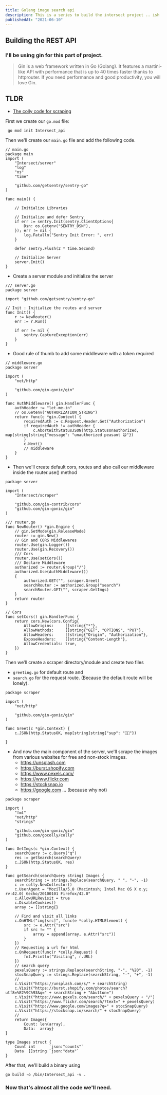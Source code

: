 ```yaml
---
title: Golang image search api
description: This is a series to build the intersect project .. ish
publishedAt: "2021-06-10"
---
```


## Building the REST API

### I'll be using gin for this part of project.

> Gin is a web framework written in Go (Golang). It features a martini-like API with performance that is up to 40 times faster thanks to httprouter. If you need performance and good productivity, you will love Gin.

## TLDR

- [The colly code for scraping](https://github.com/100lvlmaster/Intersect_api/blob/master/scraper/search.go)

First we create our `go.mod` file:

```
 go mod init Intersect_api
```

Then we'll create our `main.go` file and add the following code.

```
// main.go
package main
import (
	"Intersect/server"
	"log"
	"os"
	"time"

	"github.com/getsentry/sentry-go"
)

func main() {

	// Initialize Libraries

	// Initialize and defer Sentry
	if err := sentry.Init(sentry.ClientOptions{
		Dsn: os.Getenv("SENTRY_DSN"),
	}); err != nil {
		log.Fatalln("Sentry Init Error: ", err)
	}

	defer sentry.Flush(2 * time.Second)

	// Initialize Server
	server.Init()
}
```

- Create a server module and initialize the server

```
/// server.go
package server

import "github.com/getsentry/sentry-go"

// Init : Initialize the routes and server
func Init() {
	r := NewRouter()
	err := r.Run()

	if err != nil {
		sentry.CaptureException(err)
	}
}

```

- Good rule of thumb to add some middleware with a token required

```
// middleware.go
package server

import (
	"net/http"

	"github.com/gin-gonic/gin"
)

func AuthMiddleware() gin.HandlerFunc {
	authHeader := "let-me-in"
	// os.Getenv("AUTHORIZATION_STRING")
	return func(c *gin.Context) {
		requiredAuth := c.Request.Header.Get("Authorization")
		if requiredAuth != authHeader {
			c.AbortWithStatusJSON(http.StatusUnauthorized, map[string]string{"message": "unauthorized peasant 😃"})
		}
		c.Next()
		// middleware
	}
}

```

- Then we'll create default cors, routes and also call our middleware inside the router.use() method

```
package server

import (
	"Intersect/scraper"

	"github.com/gin-contrib/cors"
	"github.com/gin-gonic/gin"
)

/// router.go
func NewRouter() *gin.Engine {
	// gin.SetMode(gin.ReleaseMode)
	router := gin.New()
	// Gin and CORS Middlewares
	router.Use(gin.Logger())
	router.Use(gin.Recovery())
	/// Cors
	router.Use(setCors())
	/// Declare Middleware
	authorized := router.Group("/")
	authorized.Use(AuthMiddleware())
	{
		authorized.GET("", scraper.Greet)
		searchRouter := authorized.Group("search")
		searchRouter.GET("", scraper.GetImgs)
	}
	return router
}

// Cors
func setCors() gin.HandlerFunc {
	return cors.New(cors.Config{
		AllowOrigins:     []string{"*"},
		AllowMethods:     []string{"GET", "OPTIONS", "PUT"},
		AllowHeaders:     []string{"Origin", "Authorization"},
		ExposeHeaders:    []string{"Content-Length"},
		AllowCredentials: true,
	})
}

```

Then we'll create a scraper directory/module and create two files

- `greeting.go` for default route and
- `search.go` for the request route.
  (Because the default route will be lonely).

```
package scraper

import (
	"net/http"

	"github.com/gin-gonic/gin"
)

func Greet(c *gin.Context) {
	c.JSON(http.StatusOK, map[string]string{"sup": "🤘🚀"})

}

```

- And now the main component of the server, we'll scrape the images from various websites for free and non-stock images.
  - https://unsplash.com
  - https://burst.shopify.com
  - https://www.pexels.com/
  - https://www.flickr.com
  - https://stocksnap.io
  - https://google.com ... (because why not)

```
package scraper

import (
	"fmt"
	"net/http"
	"strings"

	"github.com/gin-gonic/gin"
	"github.com/gocolly/colly"
)

func GetImgs(c *gin.Context) {
	searchQuery := c.Query("q")
	res := getSearch(searchQuery)
	c.JSON(http.StatusOK, res)
}

func getSearch(searchQuery string) Images {
	searchString := strings.Replace(searchQuery, " ", "-", -1)
	c := colly.NewCollector()
	c.UserAgent = "Mozilla/5.0 (Macintosh; Intel Mac OS X x.y; rv:42.0) Gecko/20100101 Firefox/42.0"
	c.AllowURLRevisit = true
	c.DisableCookies()
	array := []string{}

	// Find and visit all links
	c.OnHTML("img[src]", func(e *colly.HTMLElement) {
		src := e.Attr("src")
		if src != "" {
			array = append(array, e.Attr("src"))
		}
	})
	// Requesting a url for html
	c.OnRequest(func(r *colly.Request) {
		fmt.Println("Visiting", r.URL)
	})
	// search query
	pexelsQuery := strings.Replace(searchString, "-", "%20", -1)
	stocSnapQuery := strings.Replace(searchString, "-", "+", -1)
	//
	c.Visit("https://unsplash.com/s/" + searchString)
	c.Visit("https://burst.shopify.com/photos/search?utf8=%E2%9C%93&q=" + searchString + "&button=")
	c.Visit("https://www.pexels.com/search/" + pexelsQuery + "/")
	c.Visit("https://www.flickr.com/search/?text=" + pexelsQuery)
	c.Visit("http://www.google.com/images?q=" + stocSnapQuery)
	c.Visit("https://stocksnap.io/search/" + stocSnapQuery)
	//
	return Images{
		Count: len(array),
		Data:  array}
}

type Images struct {
	Count int      `json:"counts"`
	Data  []string `json:"data"`
}

```

After that, we'll build a binary using

```
go build -o /bin/Intersect_api -v .
```

### Now that's almost all the code we'll need.
